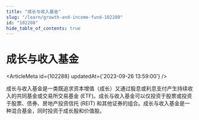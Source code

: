 ```yaml
---
title: "成长与收入基金"
slug: "/learn/growth-and-income-fund-102288"
id: "102288"
hide_table_of_contents: true
---
```



# 成长与收入基金

<ArticleMeta id={102288} updatedAt={'2023-09-26 13:59:00'} />
<div className='border-solid border-b border-t-0 my-4 border-[var(--ifm-color-gray-300)]' />

成长与收入基金是一类既追求资本增值（成长）又通过股息或利息支付产生持续收入的共同基金或交易所交易基金 (ETF)。成长与收入基金可以仅投资于股票或投资于股票、债券、房地产投资信托 (REIT) 和其他证券的组合。成长与收入基金是一种混合基金，同时投资于成长股和价值股。
